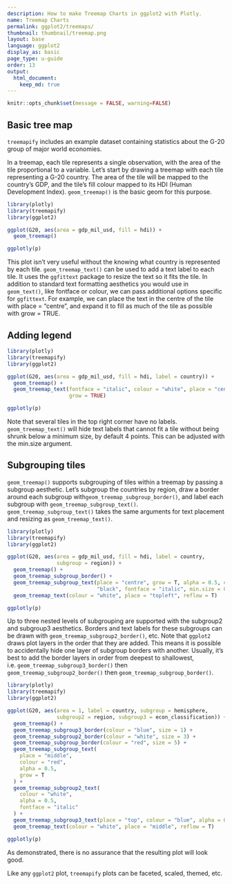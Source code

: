 ```yaml
---
description: How to make Treemap Charts in ggplot2 with Plotly.
name: Treemap Charts
permalink: ggplot2/treemaps/
thumbnail: thumbnail/treemap.png
layout: base
language: ggplot2
display_as: basic
page_type: u-guide
order: 13
output:
  html_document:
    keep_md: true
---
```


```r
knitr::opts_chunk$set(message = FALSE, warning=FALSE)
```

## Basic tree map

`treemapify` includes an example dataset containing statistics about the G-20 group of major world economies.

In a treemap, each tile represents a single observation, with the area of the tile proportional to a variable. Let’s start by drawing a treemap with each tile representing a G-20 country. The area of the tile will be mapped to the country’s GDP, and the tile’s fill colour mapped to its HDI (Human Development Index). `geom_treemap()` is the basic geom for this purpose.


```r
library(plotly)
library(treemapify)
library(ggplot2)

ggplot(G20, aes(area = gdp_mil_usd, fill = hdi)) +
  geom_treemap()

ggplotly(p)
```

This plot isn’t very useful without the knowing what country is represented by each tile. `geom_treemap_text()` can be used to add a text label to each tile. It uses the `ggfittext` package to resize the text so it fits the tile. In addition to standard text formatting aesthetics you would use in `geom_text()`, like fontface or colour, we can pass additional options specific for `ggfittext`. For example, we can place the text in the centre of the tile with place = "centre", and expand it to fill as much of the tile as possible with grow = TRUE.


<!--------------------- EXAMPLE BREAK ------------------------->

## Adding legend


```r
library(plotly)
library(treemapify)
library(ggplot2)

ggplot(G20, aes(area = gdp_mil_usd, fill = hdi, label = country)) +
  geom_treemap() +
  geom_treemap_text(fontface = "italic", colour = "white", place = "centre",
                    grow = TRUE)

ggplotly(p)
```

Note that several tiles in the top right corner have no labels. `geom_treemap_text()` will hide text labels that cannot fit a tile without being shrunk below a minimum size, by default 4 points. This can be adjusted with the min.size argument.


<!--------------------- EXAMPLE BREAK ------------------------->

## Subgrouping tiles

`geom_treemap()` supports subgrouping of tiles within a treemap by passing a subgroup aesthetic. Let’s subgroup the countries by region, draw a border around each subgroup with` geom_treemap_subgroup_border()`, and label each subgroup with `geom_treemap_subgroup_text()`. `geom_treemap_subgroup_text()` takes the same arguments for text placement and resizing as `geom_treemap_text()`.

```r
library(plotly)
library(treemapify)
library(ggplot2)

ggplot(G20, aes(area = gdp_mil_usd, fill = hdi, label = country,
                subgroup = region)) +
  geom_treemap() +
  geom_treemap_subgroup_border() +
  geom_treemap_subgroup_text(place = "centre", grow = T, alpha = 0.5, colour =
                             "black", fontface = "italic", min.size = 0) +
  geom_treemap_text(colour = "white", place = "topleft", reflow = T)

ggplotly(p)
```
Up to three nested levels of subgrouping are supported with the subgroup2 and subgroup3 aesthetics. Borders and text labels for these subgroups can be drawn with `geom_treemap_subgroup2_border()`, etc. Note that `ggplot2` draws plot layers in the order that they are added. This means it is possible to accidentally hide one layer of subgroup borders with another. Usually, it’s best to add the border layers in order from deepest to shallowest, i.e. `geom_treemap_subgroup3_border()` then `geom_treemap_subgroup2_border()` then `geom_treemap_subgroup_border()`.


```r
library(plotly)
library(treemapify)
library(ggplot2)

ggplot(G20, aes(area = 1, label = country, subgroup = hemisphere,
                subgroup2 = region, subgroup3 = econ_classification)) +
  geom_treemap() +
  geom_treemap_subgroup3_border(colour = "blue", size = 1) +
  geom_treemap_subgroup2_border(colour = "white", size = 3) +
  geom_treemap_subgroup_border(colour = "red", size = 5) +
  geom_treemap_subgroup_text(
    place = "middle",
    colour = "red",
    alpha = 0.5,
    grow = T
  ) +
  geom_treemap_subgroup2_text(
    colour = "white",
    alpha = 0.5,
    fontface = "italic"
  ) +
  geom_treemap_subgroup3_text(place = "top", colour = "blue", alpha = 0.5) +
  geom_treemap_text(colour = "white", place = "middle", reflow = T)

ggplotly(p)
```

As demonstrated, there is no assurance that the resulting plot will look good.

Like any `ggplot2` plot, `treemapify` plots can be faceted, scaled, themed, etc.

<!--------------------- EXAMPLE BREAK ------------------------->
